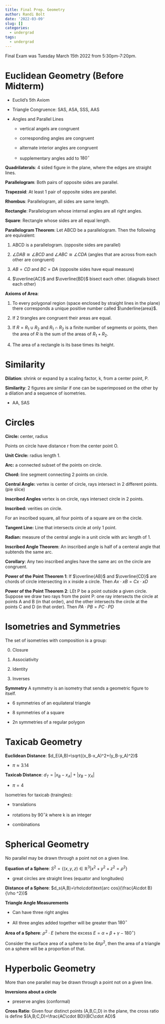 ```yaml
---
title: Final Prep. Geometry
author: Randi Bolt
date: '2022-03-09'
slug: []
categories:
  - undergrad
tags:
  - undergrad
---
```


Final Exam was Tuesday March 15th 2022 from 5:30pm-7:20pm. 

# Euclidean Geometry (Before Midterm)

- Euclid's 5th Axiom

- Triangle Congruence: SAS, ASA, SSS, AAS

- Angles and Parallel Lines

   - vertical angels are congruent
   
   - corresponding angles are congruent
   
   - alternate interior angles are congruent 
   
   - supplementary angles add to $180^\circ$ 

**Quadrilaterals**: 4 sided figure in the plane, where the edges are straight lines. 

**Parallelogram**: Both pairs of opposite sides are parallel. 

**Trapezoid**: At least 1 pair of opposite sides are parallel. 

**Rhombus**: Parallelogram, all sides are same length. 

**Rectangle**: Parallelogram whose internal angles are all right angles.

**Square**: Rectangle whose sides are all equal length. 

**Parallelogram Theorem**: Let ABCD be a parallelogram. Then the following are equivalent:

1. ABCD is a parallelogram. (opposite sides are parallel)

2. $\angle DAB \cong \angle BCD$ and $\angle ABC\cong \angle CDA$ (angles that are across from each other are congruent)

3. $AB=CD$ and $BC=DA$ (opposite sides have equal measure)

4. $\overline{AC}$ and $\overline{BD}$ bisect each other. (diagnals bisect each other)

**Axioms of Area**:

1. To every polygonal region (space enclosed by straight lines in the plane) there corresponds a unique positive number called $\underline{area}$. 

2. If 2 tirangles are congruent their areas are equal. 

3. If $R=R_1\cup R_2$ and $R_1\cap R_2$ is a finite number of segments or points, then the area of $R$ is the sum of the areas of $R_1+R_2$. 

4. The area of a rectangle is its base times its height.

# Similarity 

**Dilation**: shrink or expand by a scaling factor, k,  from a center point, P. 

**Similarity**: 2 figures are similar if one can be superimposed on the other by a dilation and a sequence of isometries. 

- AA, SAS

# Circles 

**Circle:** center, radius 

Points on circle have distance r from the center point O. 

**Unit Circle:** radius length 1.

**Arc:** a connected subset of the points on circle.

**Chord:** line segment connecting 2 points on circle. 

**Central Angle:** vertex is center of circle, rays intersect in 2 different points. (pie slice)

**Inscribed Angles** vertex is on circle, rays intersect circle in 2 points. 

**Inscribed:** verities on circle. 

For an inscribed square, all four points of a square are on the circle.

**Tangent Line:** Line that intersects circle at only 1 point. 

**Radian:** measure of the central angle in a unit circle with arc length of 1. 

**Inscribed Angle Theorem**: An inscribed angle is half of a centeral angle that subtends the same arc. 

**Corollary**: Any two inscribed angles have the same arc on the circle are congruent. 

**Power of the Point Theorem 1**: If $\overline{AB}$ and $\overline{CD}$ are chords of circle intersecting in x inside a circle. Then $Ax\cdot xB=Cx\cdot xD$

**Power of the Point Theorem 2**: LEt P be a point outside a given circle. Suppose we draw two rays from the point P: one ray intersects the circle at points A and B (in that order), and the other intersects the circle at the points C and D (in that order). Then $PA\cdot PB=PC\cdot PD$

# Isometries and Symmetries

The set of isometries with composition is a group: 

0. Closure

1. Associativity 

2. Identity 

3. Inverses

**Symmetry** A symmetry is an isometry that sends a geometric figure to itself. 

- 6 symmetries of an equilateral triangle

- 8 symmetries of a square 

- 2n symmetries of a regular polygon

# Taxicab Geometry 

**Euclidean Distance**: $d_E(A,B)=\sqrt{(x_B-x_A)^2+(y_B-y_A)^2}$

- $\pi\approx 3.14$

**Taxicab Distance**: $d_T=|x_B-x_A|+|y_B-y_A|$

- $\pi = 4$

Isometries for taxicab (traingles):

- translations

- rotations by $90^\circ k$ where k is an integer

- combinations

# Spherical Geometry 

No parallel may be drawn through a point not on a given line.

**Equation of a Sphere**: $S^2=\{(x,y,z)\in\mathbb{R}^3|x^2+y^2+z^2=\rho^2\}$

- great circles are straight lines (equator and longitudes)

**Distance of a Sphere**: $d_s(A,B)=\rho\cdot\text{arc cos}(\frac{A\cdot B}{\rho ^2})$

**Triangle Angle Measurements**

- Can have three right angles 

- All three angles added together will be greater than $180^\circ$

**Area of a Sphere**: $\rho^2\cdot E$ (where the excess $E=\alpha+\beta+\gamma-180^\circ$)

Consider the surface area of a sphere to be $4\pi\rho^2$, then the area of a triangle on a sphere will be a proportion of that. 

# Hyperbolic Geometry 

More than one parallel may be drawn through a point not on a given line. 

**Inversions about a circle**

- preserve angles (conformal)

**Cross Ratio**: Given four distinct points (A,B,C,D) in the plane, the cross ratio is define $(A,B;C,D)=\frac{AC\cdot BD}{BC\cdot AD}$

